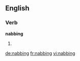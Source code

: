 ==English==

===Verb===
'''nabbing'''

# {{present participle of|nab}}

[[de:nabbing]]
[[fr:nabbing]]
[[vi:nabbing]]